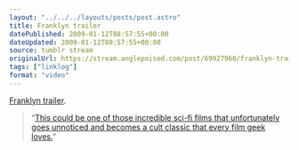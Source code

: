 ```yaml
---
layout: "../../../layouts/posts/post.astro"
title: Franklyn trailer
datePublished: 2009-01-12T08:57:55+00:00
dateUpdated: 2009-01-12T08:57:55+00:00
source: tumblr stream
originalUrl: https://stream.anglepoised.com/post/69927960/franklyn-trailer-this-could-be-one-of-those
tags: ["linklog"]
format: "video"
---
```



<YouTube id="https://www.youtube.com/watch?v=08Nj6a8U2uk" />

[Franklyn trailer][1].

> &ldquo;[This could be one of those incredible sci-fi films that unfortunately goes unnoticed and becomes a cult classic that every film geek loves.][2]&rdquo;

[1]: https://www.youtube.com/watch?v=08Nj6a8U2uk
[2]: http://www.firstshowing.net/2009/01/10/must-watch-badass-trailer-for-neo-noir-sci-fi-franklyn/

